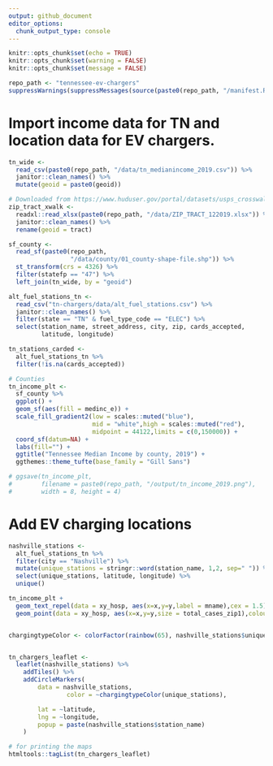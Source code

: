 ```yaml
---
output: github_document
editor_options: 
  chunk_output_type: console
---
```


```r
knitr::opts_chunk$set(echo = TRUE)
knitr::opts_chunk$set(warning = FALSE)
knitr::opts_chunk$set(message = FALSE)

repo_path <- "tennessee-ev-chargers"
suppressWarnings(suppressMessages(source(paste0(repo_path, "/manifest.R"))))
```

# Import income data for TN and location data for EV chargers.
```r
tn_wide <- 
  read_csv(paste0(repo_path, "/data/tn_medianincome_2019.csv")) %>% 
  janitor::clean_names() %>% 
  mutate(geoid = paste0(geoid))

# Downloaded from https://www.huduser.gov/portal/datasets/usps_crosswalk.html
zip_tract_xwalk <- 
  readxl::read_xlsx(paste0(repo_path, "/data/ZIP_TRACT_122019.xlsx")) %>%
  janitor::clean_names() %>% 
  rename(geoid = tract)

sf_county <-
  read_sf(paste0(repo_path,
                 "/data/county/01_county-shape-file.shp")) %>% 
  st_transform(crs = 4326) %>% 
  filter(statefp == "47") %>% 
  left_join(tn_wide, by = "geoid")

alt_fuel_stations_tn <- 
  read_csv("tn-chargers/data/alt_fuel_stations.csv") %>%
  janitor::clean_names() %>%
  filter(state == "TN" & fuel_type_code == "ELEC") %>%
  select(station_name, street_address, city, zip, cards_accepted, 
         latitude, longitude)

tn_stations_carded <- 
  alt_fuel_stations_tn %>%
  filter(!is.na(cards_accepted))
```


```r
# Counties
tn_income_plt <-
  sf_county %>%
  ggplot() + 
  geom_sf(aes(fill = medinc_e)) +
  scale_fill_gradient2(low = scales::muted("blue"),
                       mid = "white",high = scales::muted("red"),
                       midpoint = 44122,limits = c(0,150000)) + 
  coord_sf(datum=NA) + 
  labs(fill="") + 
  ggtitle("Tennessee Median Income by county, 2019") + 
  ggthemes::theme_tufte(base_family = "Gill Sans")

# ggsave(tn_income_plt,
#        filename = paste0(repo_path, "/output/tn_income_2019.png"), 
#        width = 8, height = 4)
```

# Add EV charging locations
```r
nashville_stations <- 
  alt_fuel_stations_tn %>% 
  filter(city == "Nashville") %>% 
  mutate(unique_stations = stringr::word(station_name, 1,2, sep=" ")) %>% 
  select(unique_stations, latitude, longitude) %>%
  unique()

tn_income_plt + 
  geom_text_repel(data = xy_hosp, aes(x=x,y=y,label = mname),cex = 1.5) +
  geom_point(data = xy_hosp, aes(x=x,y=y,size = total_cases_zip1),colour = "darkblue")


chargingtypeColor <- colorFactor(rainbow(65), nashville_stations$unique_stations)


tn_chargers_leaflet <- 
  leaflet(nashville_stations) %>% 
    addTiles() %>% 
    addCircleMarkers(
        data = nashville_stations, 
                color = ~chargingtypeColor(unique_stations),

        lat = ~latitude, 
        lng = ~longitude, 
        popup = paste(nashville_stations$station_name)
    )

# for printing the maps
htmltools::tagList(tn_chargers_leaflet)
```
